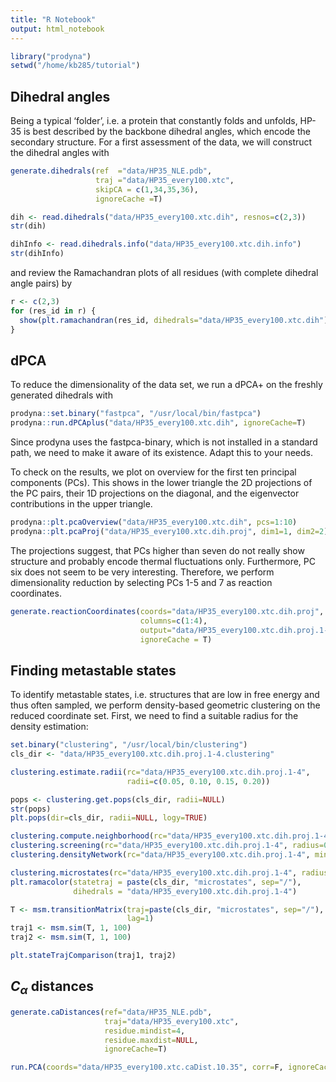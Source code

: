 ```yaml
---
title: "R Notebook"
output: html_notebook
---
```


```r
library("prodyna")
setwd("/home/kb285/tutorial")
```


## Dihedral angles

Being a typical ‘folder’, i.e. a protein that constantly folds and unfolds, HP-35 is best described by the backbone dihedral angles, which encode the secondary structure. For a first assessment of the data, we will construct the dihedral angles with

```r

generate.dihedrals(ref  ="data/HP35_NLE.pdb", 
                   traj ="data/HP35_every100.xtc", 
                   skipCA = c(1,34,35,36),
                   ignoreCache =T)

dih <- read.dihedrals("data/HP35_every100.xtc.dih", resnos=c(2,3))
str(dih)

dihInfo <- read.dihedrals.info("data/HP35_every100.xtc.dih.info")
str(dihInfo)
```


and review the Ramachandran plots of all residues (with complete dihedral angle pairs) by

```r
r <- c(2,3)
for (res_id in r) {
  show(plt.ramachandran(res_id, dihedrals="data/HP35_every100.xtc.dih"))
}

```

## dPCA

To reduce the dimensionality of the data set, we run a dPCA+ on the freshly generated dihedrals with

```r
prodyna::set.binary("fastpca", "/usr/local/bin/fastpca")
prodyna::run.dPCAplus("data/HP35_every100.xtc.dih", ignoreCache=T)

```

Since prodyna uses the fastpca-binary, which is not installed in a standard path, we need to make it aware of its existence. Adapt this to your needs.

To check on the results, we plot on overview for the first ten principal components (PCs). This shows in the lower triangle the 2D projections of the PC pairs, their 1D projections on the diagonal, and the eigenvector contributions in the upper triangle.

```r
prodyna::plt.pcaOverview("data/HP35_every100.xtc.dih", pcs=1:10)
prodyna::plt.pcaProj("data/HP35_every100.xtc.dih.proj", dim1=1, dim2=2)
```

The projections suggest, that PCs higher than seven do not really show structure and probably encode thermal fluctuations only. Furthermore, PC six does not seem to be very interesting. Therefore, we perform dimensionality reduction by selecting PCs 1-5 and 7 as reaction coordinates.

```r
generate.reactionCoordinates(coords="data/HP35_every100.xtc.dih.proj",
                             columns=c(1:4),
                             output="data/HP35_every100.xtc.dih.proj.1-4",
                             ignoreCache = T)
```

## Finding metastable states

To identify metastable states, i.e. structures that are low in free energy and thus often sampled, we perform density-based geometric clustering on the reduced coordinate set. First, we need to find a suitable radius for the density estimation:

```r
set.binary("clustering", "/usr/local/bin/clustering")
cls_dir <- "data/HP35_every100.xtc.dih.proj.1-4.clustering"

clustering.estimate.radii(rc="data/HP35_every100.xtc.dih.proj.1-4",
                          radii=c(0.05, 0.10, 0.15, 0.20))

pops <- clustering.get.pops(cls_dir, radii=NULL)
str(pops)
plt.pops(dir=cls_dir, radii=NULL, logy=TRUE)

```
```r
clustering.compute.neighborhood(rc="data/HP35_every100.xtc.dih.proj.1-4", radius=0.15)
clustering.screening(rc="data/HP35_every100.xtc.dih.proj.1-4", radius=0.15)
clustering.densityNetwork(rc="data/HP35_every100.xtc.dih.proj.1-4", minpop=100)

```

```r
clustering.microstates(rc="data/HP35_every100.xtc.dih.proj.1-4", radius=0.15)
plt.ramacolor(statetraj = paste(cls_dir, "microstates", sep="/"),
              dihedrals = "data/HP35_every100.xtc.dih.proj.1-4")

```

```r
T <- msm.transitionMatrix(traj=paste(cls_dir, "microstates", sep="/"),
                          lag=1)
traj1 <- msm.sim(T, 1, 100)
traj2 <- msm.sim(T, 1, 100)

plt.stateTrajComparison(traj1, traj2)

```



## $C_\alpha$ distances

```r

generate.caDistances(ref="data/HP35_NLE.pdb", 
                     traj="data/HP35_every100.xtc",
                     residue.mindist=4, 
                     residue.maxdist=NULL, 
                     ignoreCache=T) 

run.PCA(coords="data/HP35_every100.xtc.caDist.10.35", corr=F, ignoreCache=T)

```

